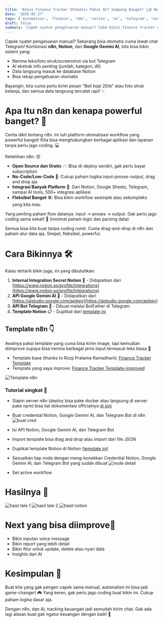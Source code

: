 ```yaml
---
title: 'Bikin Finance Tracker Otomatis Pakai AI? Gampang Banget! 🤖💰 Buatnya Pakai n8n, Google Gemini, dan Notion'
date: '2025-05-27'
tags: ['automation', 'finance', 'n8n', 'notion', 'ai', 'telegram', 'nocode', 'lowcode', 'gemini']
draft: false
summary: 'Capek nyatet pengeluaran manual? Coba bikin finance tracker otomatis pakai n8n, Notion, dan AI. Tinggal chat ke bot Telegram, semua data dirangkum AI dan langsung tercatat rapi di Notion! ✨'
---
```

Capek nyatet pengeluaran manual? Sekarang bisa otomatis cuma lewat chat Telegram! Kombinasi **n8n**, **Notion**, dan **Google Gemini AI**, kita bisa bikin sistem yang:

- Nerima teks/foto struk/screenshot via bot Telegram  
- AI ekstrak info penting (jumlah, kategori, dll)  
- Data langsung masuk ke database Notion  
- Bisa rekap pengeluaran otomatis  

Bayangin, kita cuma perlu kirim pesan "Beli kopi 25rb" atau foto struk belanja, dan semua data langsung tercatat rapi! ✨

# Apa Itu n8n dan kenapa powerful banget? 🚀

Cerita dikit tentang n8n. Ini tuh platform otomatisasi workflow yang powerful banget! Kita bisa menghubungkan berbagai aplikasi dan layanan tanpa perlu jago coding. 💻

Kelebihan n8n: 😍
- **Open Source dan Gratis** ✅: Bisa di-deploy sendiri, gak perlu bayar subscription
- **No-Code/Low-Code** 🧩: Cukup paham logika input-proses-output, drag and drop aja
- **Integrasi Banyak Platform** 🔄: Dari Notion, Google Sheets, Telegram, sampai AI tools, 500+ integrasi aplikasi
- **Fleksibel Banget** 🛠️: Bisa bikin workflow sesimple atau sekompleks yang kita mau

Yang penting paham flow datanya: input → proses → output. Gak perlu jago coding sama sekali! 🙌 (minimal paham logic dan parsing data)

Semua bisa kita buat tanpa coding rumit. Cuma drag-and-drop di n8n dan paham alur data aja. Simpel, fleksibel, powerful.

# Cara Bikinnya 🛠️
Kalau tertarik bikin juga, ini yang dibutuhkan:

1. **Internal Integration Secret Notion** 🔑 - Didapatkan dari [https://www.notion.so/profile/integrations](https://www.notion.so/profile/integrations)
2. **API Google Gemini AI** 🤖 - Didapatkan dari [https://aistudio.google.com/apikey](https://aistudio.google.com/apikey)
3. **API Bot Telegram** 💬 - Dibuat melalui BotFather di Telegram
4. **Template Notion** 📋 - Duplikat dari [template ini](https://battle-option-f5f.notion.site/200241ec407a80b4818ad5a1052d2b3d?v=200241ec407a81358320000cf264c9ae)

## Template n8n 👇
Awalnya pakai template yang cuma bisa kirim image, tapi kemudian diimprove supaya bisa nerima berbagai jenis input termasuk teks biasa 🔄

- Template base (thanks to Rizqi Pratama Ramadhani): [Finance Tracker Template](https://n8n.io/workflows/3960-automated-financial-tracker-telegram-invoices-to-notion-with-gemini-ai-reports/)
- Template yang saya improve: [Finance Tracker Template-improved](
https://drive.google.com/file/d/1tXEibyZChlPpIT8cK2rTpw3sY8D9msgq/view?usp=sharing
)

![Template n8n](/portfolio/images/template-n8n.png)

### Tutorial singkat 📝
- Siapin server n8n (deploy bisa pake docker atau langsung di server pake npm) bisa liat dokumentasi officialnya [di sini](https://docs.n8n.io/hosting/)


- Buat credential Notion, Google Gemini AI, dan Telegram Bot di n8n
![buat cred](/portfolio/images/buat-cred1.png)

- Isi API Notion, Google Gemini AI, dan Telegram Bot
- Import template bisa drag and drop atau import dari file JSON
- Duplikat template Notion di Notion ([template ini](https://battle-option-f5f.notion.site/200241ec407a80b4818ad5a1052d2b3d?v=200241ec407a81358320000cf264c9ae))

- Sesuaikan tiap node dengan meng-konekkan Credential Notion, Google Gemini AI, dan Telegram Bot yang sudah dibuat
![node detail](/portfolio/images/node-detail.png)

- Set active workflow

# Hasilnya 👀
![hasil tele 1](/portfolio/images/hasil1.png)
![hasil tele 2](/portfolio/images/hasil2.png)
![hasil notion](/portfolio/images/hasil-notion.png)

# Next yang bisa diimprove🚀
- Bikin inputan voice message
- Bikin report yang lebih detail
- Bikin fitur untuk update, delete atau nyari data
- Insights dari AI

# Kesimpulan 🎯

Buat kita yang gak pengen capek sama manual, automation ini bisa jadi game-changer! 🎮 Yang keren, gak perlu jago coding buat bikin ini. Cukup paham logika dasar aja.

Dengan n8n, dan AI, tracking keuangan jadi semudah kirim chat. Gak ada lagi alasan buat gak ngatur keuangan dengan baik! 💪
